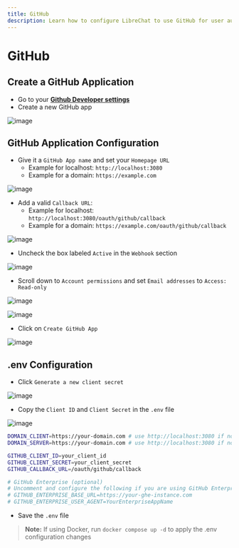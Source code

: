 ```yaml
---
title: GitHub
description: Learn how to configure LibreChat to use GitHub for user authentication.
---
```


# GitHub

## Create a GitHub Application

- Go to your **[Github Developer settings](https://github.com/settings/apps)**
- Create a new GitHub app

![image](https://github.com/danny-avila/LibreChat/assets/138638445/3a8b88e7-78f8-426e-bfc2-c5e3f8b21ccb)

## GitHub Application Configuration

-  Give it a `GitHub App name` and set your `Homepage URL`
    - Example for localhost: `http://localhost:3080`
    - Example for a domain: `https://example.com`

![image](https://github.com/danny-avila/LibreChat/assets/138638445/f10d497d-460b-410f-9504-08735662648b)

- Add a valid `Callback URL`:
    - Example for localhost: `http://localhost:3080/oauth/github/callback`
    - Example for a domain: `https://example.com/oauth/github/callback`

![image](https://github.com/danny-avila/LibreChat/assets/138638445/4e7e6dba-0afb-4ed8-94bf-4c61b0f29240)

- Uncheck the box labeled `Active` in the `Webhook` section

![image](https://github.com/danny-avila/LibreChat/assets/138638445/aaeb3ecb-2e76-4ea5-8264-edfbdd53de1a)

- Scroll down to `Account permissions` and set `Email addresses` to `Access: Read-only`

![image](https://github.com/danny-avila/LibreChat/assets/138638445/3e561aa4-1f9e-4cb7-ace8-dbba8f0c0d55)

![image](https://github.com/danny-avila/LibreChat/assets/138638445/7b5f99af-7bde-43ee-9b43-6d3ce79ee00a)

- Click on `Create GitHub App`

![image](https://github.com/danny-avila/LibreChat/assets/138638445/4cc48550-eac3-4970-939b-81a23fa9c7cf)

## .env Configuration

- Click `Generate a new client secret`

![image](https://github.com/danny-avila/LibreChat/assets/138638445/484c7851-71dd-4167-a59e-9a56c4e08c36)

- Copy the `Client ID` and `Client Secret` in the `.env` file

![image](https://github.com/danny-avila/LibreChat/assets/138638445/aaf78840-48a9-44e1-9625-4109ed91d965)

```bash filename=".env"
DOMAIN_CLIENT=https://your-domain.com # use http://localhost:3080 if not using a custom domain
DOMAIN_SERVER=https://your-domain.com # use http://localhost:3080 if not using a custom domain

GITHUB_CLIENT_ID=your_client_id
GITHUB_CLIENT_SECRET=your_client_secret
GITHUB_CALLBACK_URL=/oauth/github/callback

# GitHub Enterprise (optional)
# Uncomment and configure the following if you are using GitHub Enterprise for authentication
# GITHUB_ENTERPRISE_BASE_URL=https://your-ghe-instance.com
# GITHUB_ENTERPRISE_USER_AGENT=YourEnterpriseAppName
```

- Save the `.env` file

> **Note:** If using Docker, run `docker compose up -d` to apply the .env configuration changes